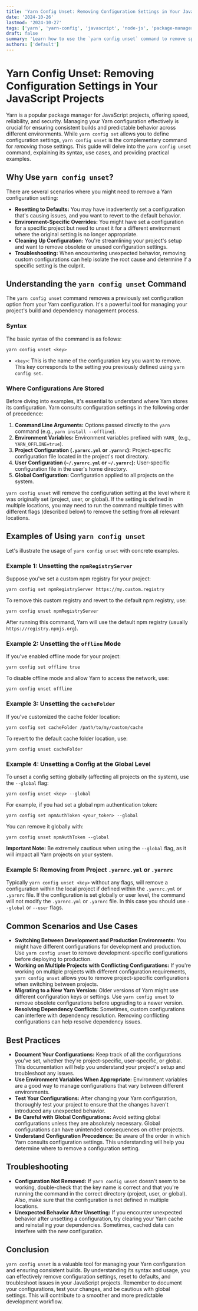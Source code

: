 ```yaml
---
title: 'Yarn Config Unset: Removing Configuration Settings in Your JavaScript Projects'
date: '2024-10-26'
lastmod: '2024-10-27'
tags: ['yarn', 'yarn-config', 'javascript', 'node-js', 'package-manager', 'configuration']
draft: false
summary: 'Learn how to use the `yarn config unset` command to remove specific configuration settings in your Yarn projects, ensuring clean and predictable build environments. This comprehensive guide covers the command syntax, use cases, and best practices.'
authors: ['default']
---
```


# Yarn Config Unset: Removing Configuration Settings in Your JavaScript Projects

Yarn is a popular package manager for JavaScript projects, offering speed, reliability, and security. Managing your Yarn configuration effectively is crucial for ensuring consistent builds and predictable behavior across different environments. While `yarn config set` allows you to define configuration settings, `yarn config unset` is the complementary command for _removing_ those settings. This guide will delve into the `yarn config unset` command, explaining its syntax, use cases, and providing practical examples.

## Why Use `yarn config unset`?

There are several scenarios where you might need to remove a Yarn configuration setting:

- **Resetting to Defaults:** You may have inadvertently set a configuration that's causing issues, and you want to revert to the default behavior.
- **Environment-Specific Overrides:** You might have set a configuration for a specific project but need to unset it for a different environment where the original setting is no longer appropriate.
- **Cleaning Up Configuration:** You're streamlining your project's setup and want to remove obsolete or unused configuration settings.
- **Troubleshooting:** When encountering unexpected behavior, removing custom configurations can help isolate the root cause and determine if a specific setting is the culprit.

## Understanding the `yarn config unset` Command

The `yarn config unset` command removes a previously set configuration option from your Yarn configuration. It's a powerful tool for managing your project's build and dependency management process.

### Syntax

The basic syntax of the command is as follows:

```plaintext
yarn config unset <key>
```

- `<key>`: This is the name of the configuration key you want to remove. This key corresponds to the setting you previously defined using `yarn config set`.

### Where Configurations Are Stored

Before diving into examples, it's essential to understand where Yarn stores its configuration. Yarn consults configuration settings in the following order of precedence:

1.  **Command Line Arguments:** Options passed directly to the `yarn` command (e.g., `yarn install --offline`).
2.  **Environment Variables:** Environment variables prefixed with `YARN_` (e.g., `YARN_OFFLINE=true`).
3.  **Project Configuration (`.yarnrc.yml` or `.yarnrc`):** Project-specific configuration file located in the project's root directory.
4.  **User Configuration (`~/.yarnrc.yml` or `~/.yarnrc`):** User-specific configuration file in the user's home directory.
5.  **Global Configuration:** Configuration applied to all projects on the system.

`yarn config unset` will remove the configuration setting at the level where it was originally set (project, user, or global). If the setting is defined in multiple locations, you may need to run the command multiple times with different flags (described below) to remove the setting from all relevant locations.

## Examples of Using `yarn config unset`

Let's illustrate the usage of `yarn config unset` with concrete examples.

### Example 1: Unsetting the `npmRegistryServer`

Suppose you've set a custom npm registry for your project:

```plaintext
yarn config set npmRegistryServer https://my.custom.registry
```

To remove this custom registry and revert to the default npm registry, use:

```plaintext
yarn config unset npmRegistryServer
```

After running this command, Yarn will use the default npm registry (usually `https://registry.npmjs.org`).

### Example 2: Unsetting the `offline` Mode

If you've enabled offline mode for your project:

```plaintext
yarn config set offline true
```

To disable offline mode and allow Yarn to access the network, use:

```plaintext
yarn config unset offline
```

### Example 3: Unsetting the `cacheFolder`

If you've customized the cache folder location:

```plaintext
yarn config set cacheFolder /path/to/my/custom/cache
```

To revert to the default cache folder location, use:

```plaintext
yarn config unset cacheFolder
```

### Example 4: Unsetting a Config at the Global Level

To unset a config setting globally (affecting all projects on the system), use the `--global` flag:

```plaintext
yarn config unset <key> --global
```

For example, if you had set a global npm authentication token:

```plaintext
yarn config set npmAuthToken <your_token> --global
```

You can remove it globally with:

```plaintext
yarn config unset npmAuthToken --global
```

**Important Note:** Be extremely cautious when using the `--global` flag, as it will impact all Yarn projects on your system.

### Example 5: Removing from Project `.yarnrc.yml` or `.yarnrc`

Typically `yarn config unset <key>` without any flags, will remove a configuration within the local project if defined within the `.yarnrc.yml` or `.yarnrc` file. If the configuration is set globally or user level, the command will not modify the `.yarnrc.yml` or `.yarnrc` file. In this case you should use `--global` or `--user` flags.

## Common Scenarios and Use Cases

- **Switching Between Development and Production Environments:** You might have different configurations for development and production. Use `yarn config unset` to remove development-specific configurations before deploying to production.
- **Working on Multiple Projects with Conflicting Configurations:** If you're working on multiple projects with different configuration requirements, `yarn config unset` allows you to remove project-specific configurations when switching between projects.
- **Migrating to a New Yarn Version:** Older versions of Yarn might use different configuration keys or settings. Use `yarn config unset` to remove obsolete configurations before upgrading to a newer version.
- **Resolving Dependency Conflicts:** Sometimes, custom configurations can interfere with dependency resolution. Removing conflicting configurations can help resolve dependency issues.

## Best Practices

- **Document Your Configurations:** Keep track of all the configurations you've set, whether they're project-specific, user-specific, or global. This documentation will help you understand your project's setup and troubleshoot any issues.
- **Use Environment Variables When Appropriate:** Environment variables are a good way to manage configurations that vary between different environments.
- **Test Your Configurations:** After changing your Yarn configuration, thoroughly test your project to ensure that the changes haven't introduced any unexpected behavior.
- **Be Careful with Global Configurations:** Avoid setting global configurations unless they are absolutely necessary. Global configurations can have unintended consequences on other projects.
- **Understand Configuration Precedence:** Be aware of the order in which Yarn consults configuration settings. This understanding will help you determine where to remove a configuration setting.

## Troubleshooting

- **Configuration Not Removed:** If `yarn config unset` doesn't seem to be working, double-check that the key name is correct and that you're running the command in the correct directory (project, user, or global). Also, make sure that the configuration is not defined in multiple locations.
- **Unexpected Behavior After Unsetting:** If you encounter unexpected behavior after unsetting a configuration, try clearing your Yarn cache and reinstalling your dependencies. Sometimes, cached data can interfere with the new configuration.

## Conclusion

`yarn config unset` is a valuable tool for managing your Yarn configuration and ensuring consistent builds. By understanding its syntax and usage, you can effectively remove configuration settings, reset to defaults, and troubleshoot issues in your JavaScript projects. Remember to document your configurations, test your changes, and be cautious with global settings. This will contribute to a smoother and more predictable development workflow.
